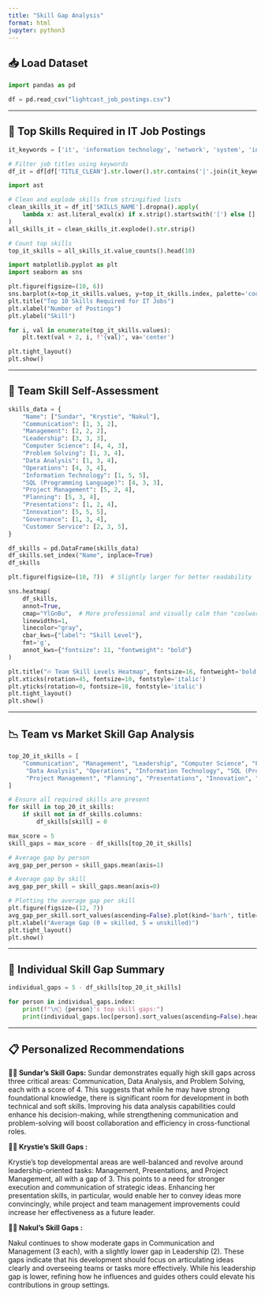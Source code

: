 ```yaml
---
title: "Skill Gap Analysis"
format: html
jupyter: python3
---
```


## 📥 Load Dataset

```python
import pandas as pd

df = pd.read_csv("lightcast_job_postings.csv")
```

---

## 💼 Top Skills Required in IT Job Postings

```python
it_keywords = ['it', 'information technology', 'network', 'system', 'infrastructure', 'tech support', 'sysadmin']

# Filter job titles using keywords
df_it = df[df['TITLE_CLEAN'].str.lower().str.contains('|'.join(it_keywords), na=False)]

import ast

# Clean and explode skills from stringified lists
clean_skills_it = df_it['SKILLS_NAME'].dropna().apply(
    lambda x: ast.literal_eval(x) if x.strip().startswith('[') else []
)
all_skills_it = clean_skills_it.explode().str.strip()

# Count top skills
top_it_skills = all_skills_it.value_counts().head(10)

import matplotlib.pyplot as plt
import seaborn as sns

plt.figure(figsize=(10, 6))
sns.barplot(x=top_it_skills.values, y=top_it_skills.index, palette='coolwarm')
plt.title("Top 10 Skills Required for IT Jobs")
plt.xlabel("Number of Postings")
plt.ylabel("Skill")

for i, val in enumerate(top_it_skills.values):
    plt.text(val + 2, i, f"{val}", va='center')

plt.tight_layout()
plt.show()
```

---

## 🧠 Team Skill Self-Assessment

```python
skills_data = {
    "Name": ["Sundar", "Krystie", "Nakul"],
    "Communication": [1, 3, 2],
    "Management": [2, 2, 2],
    "Leadership": [3, 3, 3],
    "Computer Science": [4, 4, 3],
    "Problem Solving": [1, 3, 4],
    "Data Analysis": [1, 3, 4],
    "Operations": [4, 3, 4],
    "Information Technology": [1, 5, 5],
    "SQL (Programming Language)": [4, 3, 3],
    "Project Management": [5, 2, 4],
    "Planning": [5, 3, 4],
    "Presentations": [1, 2, 4],
    "Innovation": [5, 5, 5],
    "Governance": [1, 3, 4],
    "Customer Service": [2, 3, 5],    
}

df_skills = pd.DataFrame(skills_data)
df_skills.set_index("Name", inplace=True)
df_skills
```

```python
plt.figure(figsize=(10, 7))  # Slightly larger for better readability

sns.heatmap(
    df_skills,
    annot=True,
    cmap="YlGnBu",  # More professional and visually calm than "coolwarm"
    linewidths=1,
    linecolor="gray",
    cbar_kws={"label": "Skill Level"},
    fmt='g',
    annot_kws={"fontsize": 11, "fontweight": "bold"}
)

plt.title("🔥 Team Skill Levels Heatmap", fontsize=16, fontweight='bold', color='darkblue', pad=15)
plt.xticks(rotation=45, fontsize=10, fontstyle='italic')
plt.yticks(rotation=0, fontsize=10, fontstyle='italic')
plt.tight_layout()
plt.show()
```

---

## 📉 Team vs Market Skill Gap Analysis

```python
top_20_it_skills = [
    "Communication", "Management", "Leadership", "Computer Science", "Problem Solving",
     "Data Analysis", "Operations", "Information Technology", "SQL (Programming Language)", 
     "Project Management", "Planning", "Presentations", "Innovation", "Governance", "Customer Service"
]

# Ensure all required skills are present
for skill in top_20_it_skills:
    if skill not in df_skills.columns:
        df_skills[skill] = 0

max_score = 5
skill_gaps = max_score - df_skills[top_20_it_skills]

# Average gap by person
avg_gap_per_person = skill_gaps.mean(axis=1)

# Average gap by skill
avg_gap_per_skill = skill_gaps.mean(axis=0)

# Plotting the average gap per skill
plt.figure(figsize=(12, 7))
avg_gap_per_skill.sort_values(ascending=False).plot(kind='barh', title='Team Skill Gaps vs IT Job Expectations')
plt.xlabel("Average Gap (0 = skilled, 5 = unskilled)")
plt.tight_layout()
plt.show()
```

---

## 🧑 Individual Skill Gap Summary

```python
individual_gaps = 5 - df_skills[top_20_it_skills]

for person in individual_gaps.index:
    print(f"\n🧑 {person}'s top skill gaps:")
    print(individual_gaps.loc[person].sort_values(ascending=False).head(3))
```

---

## 📋 Personalized Recommendations

**🧑‍💻 Sundar's Skill Gaps:**
Sundar demonstrates equally high skill gaps across three critical areas: Communication, Data Analysis, and Problem Solving, each with a score of 4. This suggests that while he may have strong foundational knowledge, there is significant room for development in both technical and soft skills. Improving his data analysis capabilities could enhance his decision-making, while strengthening communication and problem-solving will boost collaboration and efficiency in cross-functional roles.

**🧑‍💻 Krystie's Skill Gaps :**

Krystie’s top developmental areas are well-balanced and revolve around leadership-oriented tasks: Management, Presentations, and Project Management, all with a gap of 3. This points to a need for stronger execution and communication of strategic ideas. Enhancing her presentation skills, in particular, would enable her to convey ideas more convincingly, while project and team management improvements could increase her effectiveness as a future leader.

**🧑‍💻 Nakul's Skill Gaps :**

Nakul continues to show moderate gaps in Communication and Management (3 each), with a slightly lower gap in Leadership (2). These gaps indicate that his development should focus on articulating ideas clearly and overseeing teams or tasks more effectively. While his leadership gap is lower, refining how he influences and guides others could elevate his contributions in group settings.




